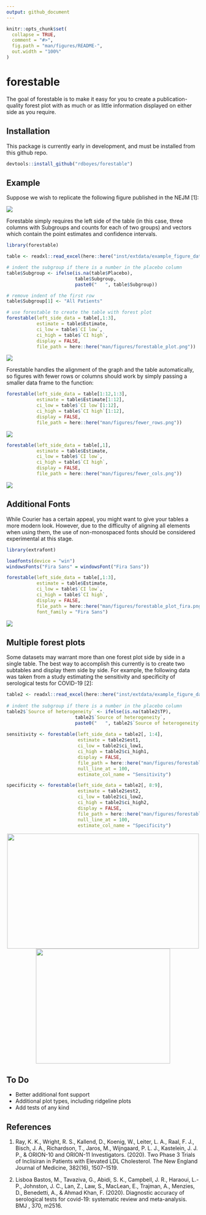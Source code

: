 ```yaml
---
output: github_document
---
```


<!-- README.md is generated from README.Rmd. Please edit that file -->

```r
knitr::opts_chunk$set(
  collapse = TRUE,
  comment = "#>",
  fig.path = "man/figures/README-",
  out.width = "100%"
)
```

# forestable

<!-- badges: start -->
<!-- badges: end -->

The goal of forestable is to make it easy for you to create a publication-quality forest plot with as much or as little information displayed on either side as you require. 

## Installation

This package is currently early in development, and must be installed from this github repo.

``` r
devtools::install_github("rdboyes/forestable")
```

## Example

Suppose we wish to replicate the following figure published in the NEJM [1]:

![](man/figures/target_figure.jpg)

Forestable simply requires the left side of the table (in this case, three columns with Subgroups and counts for each of two groups) and vectors which contain the point estimates and confidence intervals. 

```r
library(forestable)

table <- readxl::read_excel(here::here("inst/extdata/example_figure_data.xlsx"))

# indent the subgroup if there is a number in the placebo column
table$Subgroup <- ifelse(is.na(table$Placebo), 
                         table$Subgroup,
                         paste0("   ", table$Subgroup))

# remove indent of the first row
table$Subgroup[1] <- "All Patients"

# use forestable to create the table with forest plot
forestable(left_side_data = table[,1:3],
           estimate = table$Estimate,
           ci_low = table$`CI low`,
           ci_high = table$`CI high`,
           display = FALSE,
           file_path = here::here("man/figures/forestable_plot.png"))
```


![](man/figures/forestable_plot.png)

Forestable handles the alignment of the graph and the table automatically, so figures with fewer rows or columns should work by simply passing a smaller data frame to the function:

```r
forestable(left_side_data = table[1:12,1:3],
           estimate = table$Estimate[1:12],
           ci_low = table$`CI low`[1:12],
           ci_high = table$`CI high`[1:12],
           display = FALSE,
           file_path = here::here("man/figures/fewer_rows.png"))
```

![](man/figures/fewer_rows.png)

```r
forestable(left_side_data = table[,1],
           estimate = table$Estimate,
           ci_low = table$`CI low`,
           ci_high = table$`CI high`,
           display = FALSE,
           file_path = here::here("man/figures/fewer_cols.png"))
```

![](man/figures/fewer_cols.png)

## Additional Fonts

While Courier has a certain appeal, you might want to give your tables a more modern look. However, due to the difficulty of aligning all elements when using them, the use of non-monospaced fonts should be considered experimental at this stage.

```r
library(extrafont)

loadfonts(device = "win")
windowsFonts("Fira Sans" = windowsFont("Fira Sans"))

forestable(left_side_data = table[,1:3],
           estimate = table$Estimate,
           ci_low = table$`CI low`,
           ci_high = table$`CI high`,
           display = FALSE,
           file_path = here::here("man/figures/forestable_plot_fira.png"),
           font_family = "Fira Sans")
```

![](man/figures/forestable_plot_fira.png)

## Multiple forest plots

Some datasets may warrant more than one forest plot side by side in a single table. The best way to accomplish this currently is to create two subtables and display them side by side. For example, the following data was taken from a study estimating the sensitivity and specificity of serological tests for COVID-19 [2]:

```r
table2 <- readxl::read_excel(here::here("inst/extdata/example_figure_data_2.xlsx"))
    
# indent the subgroup if there is a number in the placebo column
table2$`Source of heterogeneity` <- ifelse(is.na(table2$TP), 
                         table2$`Source of heterogeneity`,
                         paste0("   ", table2$`Source of heterogeneity`))
                         
sensitivity <- forestable(left_side_data = table2[, 1:4],
                          estimate = table2$est1, 
                          ci_low = table2$ci_low1,
                          ci_high = table2$ci_high1,
                          display = FALSE,
                          file_path = here::here("man/figures/forestable_sensitivity.png"),
                          null_line_at = 100,
                          estimate_col_name = "Sensitivity")

specificity <- forestable(left_side_data = table2[, 8:9],
                          estimate = table2$est2, 
                          ci_low = table2$ci_low2,
                          ci_high = table2$ci_high2,
                          display = FALSE,
                          file_path = here::here("man/figures/forestable_specificity.png"),
                          null_line_at = 100,
                          estimate_col_name = "Specificity")
```

<p align="center">
  <img src="man/figures/forestable_sensitivity.png" width="500" height="300">
  <img src="man/figures/forestable_specificity.png" width="350" height="300">
</p>

## To Do

- Better additional font support
- Additional plot types, including ridgeline plots
- Add tests of any kind


## References

1. Ray, K. K., Wright, R. S., Kallend, D., Koenig, W., Leiter, L. A., Raal, F. J., Bisch, J. A., Richardson, T., Jaros, M., Wijngaard, P. L. J., Kastelein, J. J. P., & ORION-10 and ORION-11 Investigators. (2020). Two Phase 3 Trials of Inclisiran in Patients with Elevated LDL Cholesterol. The New England Journal of Medicine, 382(16), 1507–1519. 

2. Lisboa Bastos, M., Tavaziva, G., Abidi, S. K., Campbell, J. R., Haraoui, L.-P., Johnston, J. C., Lan, Z., Law, S., MacLean, E., Trajman, A., Menzies, D., Benedetti, A., & Ahmad Khan, F. (2020). Diagnostic accuracy of serological tests for covid-19: systematic review and meta-analysis. BMJ , 370, m2516.
